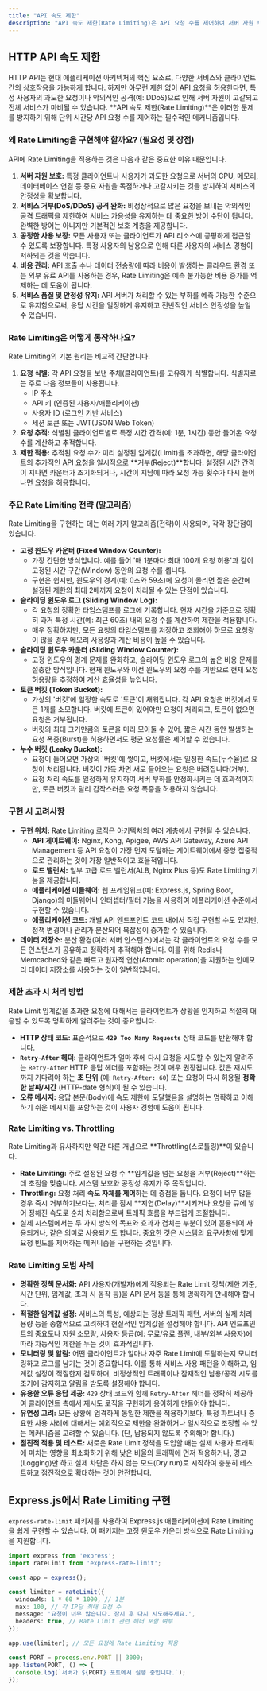 ```yaml
---
title: "API 속도 제한"
description: "API 속도 제한(Rate Limiting)은 API 요청 수를 제어하여 서버 자원 보호, 서비스 안정성 및 공정한 사용을 보장하는 필수 메커니즘입니다."
---
```


## HTTP API 속도 제한

HTTP API는 현대 애플리케이션 아키텍처의 핵심 요소로, 다양한 서비스와 클라이언트 간의 상호작용을 가능하게 합니다. 하지만 아무런 제한 없이 API 요청을 허용한다면, 특정 사용자의 과도한 요청이나 악의적인 공격(예: DDoS)으로 인해 서버 자원이 고갈되고 전체 서비스가 마비될 수 있습니다. **API 속도 제한(Rate Limiting)**은 이러한 문제를 방지하기 위해 단위 시간당 API 요청 수를 제어하는 필수적인 메커니즘입니다.


### 왜 Rate Limiting을 구현해야 할까요? (필요성 및 장점)

API에 Rate Limiting을 적용하는 것은 다음과 같은 중요한 이유 때문입니다.

1. **서버 자원 보호:** 특정 클라이언트나 사용자가 과도한 요청으로 서버의 CPU, 메모리, 데이터베이스 연결 등 중요 자원을 독점하거나 고갈시키는 것을 방지하여 서비스의 안정성을 확보합니다.
2. **서비스 거부(DoS/DDoS) 공격 완화:** 비정상적으로 많은 요청을 보내는 악의적인 공격 트래픽을 제한하여 서비스 가용성을 유지하는 데 중요한 방어 수단이 됩니다. 완벽한 방어는 아니지만 기본적인 보호 계층을 제공합니다.
3. **공정한 사용 보장:** 모든 사용자 또는 클라이언트가 API 리소스에 공평하게 접근할 수 있도록 보장합니다. 특정 사용자의 남용으로 인해 다른 사용자의 서비스 경험이 저하되는 것을 막습니다.
4. **비용 관리:** API 호출 수나 데이터 전송량에 따라 비용이 발생하는 클라우드 환경 또는 외부 유료 API를 사용하는 경우, Rate Limiting은 예측 불가능한 비용 증가를 억제하는 데 도움이 됩니다.
5. **서비스 품질 및 안정성 유지:** API 서버가 처리할 수 있는 부하를 예측 가능한 수준으로 유지함으로써, 응답 시간을 일정하게 유지하고 전반적인 서비스 안정성을 높일 수 있습니다.


### Rate Limiting은 어떻게 동작하나요?

Rate Limiting의 기본 원리는 비교적 간단합니다.

1. **요청 식별:** 각 API 요청을 보낸 주체(클라이언트)를 고유하게 식별합니다. 식별자로는 주로 다음 정보들이 사용됩니다.
    * IP 주소
    * API 키 (인증된 사용자/애플리케이션)
    * 사용자 ID (로그인 기반 서비스)
    * 세션 토큰 또는 JWT(JSON Web Token)
2. **요청 추적:** 식별된 클라이언트별로 특정 시간 간격(예: 1분, 1시간) 동안 들어온 요청 수를 계산하고 추적합니다.
3. **제한 적용:** 추적된 요청 수가 미리 설정된 임계값(Limit)을 초과하면, 해당 클라이언트의 추가적인 API 요청을 일시적으로 **거부(Reject)**합니다. 설정된 시간 간격이 지나면 카운터가 초기화되거나, 시간이 지남에 따라 요청 가능 횟수가 다시 늘어나면 요청을 허용합니다.


### 주요 Rate Limiting 전략 (알고리즘)

Rate Limiting을 구현하는 데는 여러 가지 알고리즘(전략)이 사용되며, 각각 장단점이 있습니다.

* **고정 윈도우 카운터 (Fixed Window Counter):**
  * 가장 간단한 방식입니다. 예를 들어 '매 1분마다 최대 100개 요청 허용'과 같이 고정된 시간 구간(Window) 동안의 요청 수를 셉니다.
  * 구현은 쉽지만, 윈도우의 경계(예: 0초와 59초)에 요청이 몰리면 짧은 순간에 설정된 제한의 최대 2배까지 요청이 처리될 수 있는 단점이 있습니다.
* **슬라이딩 윈도우 로그 (Sliding Window Log):**
  * 각 요청의 정확한 타임스탬프를 로그에 기록합니다. 현재 시간을 기준으로 정확히 과거 특정 시간(예: 최근 60초) 내의 요청 수를 계산하여 제한을 적용합니다.
  * 매우 정확하지만, 모든 요청의 타임스탬프를 저장하고 조회해야 하므로 요청량이 많을 경우 메모리 사용량과 계산 비용이 높을 수 있습니다.
* **슬라이딩 윈도우 카운터 (Sliding Window Counter):**
  * 고정 윈도우의 경계 문제를 완화하고, 슬라이딩 윈도우 로그의 높은 비용 문제를 절충한 방식입니다. 현재 윈도우와 이전 윈도우의 요청 수를 기반으로 현재 요청 허용량을 추정하여 계산 효율성을 높입니다.
* **토큰 버킷 (Token Bucket):**
  * 가상의 '버킷'에 일정한 속도로 '토큰'이 채워집니다. 각 API 요청은 버킷에서 토큰 1개를 소모합니다. 버킷에 토큰이 있어야만 요청이 처리되고, 토큰이 없으면 요청은 거부됩니다.
  * 버킷의 최대 크기만큼의 토큰을 미리 모아둘 수 있어, 짧은 시간 동안 발생하는 요청 폭증(Burst)을 허용하면서도 평균 요청률은 제어할 수 있습니다.
* **누수 버킷 (Leaky Bucket):**
  * 요청이 들어오면 가상의 '버킷'에 쌓이고, 버킷에서는 일정한 속도(누수율)로 요청이 처리됩니다. 버킷이 가득 차면 새로 들어오는 요청은 버려집니다(거부).
  * 요청 처리 속도를 일정하게 유지하여 서버 부하를 안정화시키는 데 효과적이지만, 토큰 버킷과 달리 갑작스러운 요청 폭증을 허용하지 않습니다.


### 구현 시 고려사항

* **구현 위치:** Rate Limiting 로직은 아키텍처의 여러 계층에서 구현될 수 있습니다.
  * **API 게이트웨이:** Nginx, Kong, Apigee, AWS API Gateway, Azure API Management 등 API 요청이 가장 먼저 도달하는 게이트웨이에서 중앙 집중적으로 관리하는 것이 가장 일반적이고 효율적입니다.
  * **로드 밸런서:** 일부 고급 로드 밸런서(ALB, Nginx Plus 등)도 Rate Limiting 기능을 제공합니다.
  * **애플리케이션 미들웨어:** 웹 프레임워크(예: Express.js, Spring Boot, Django)의 미들웨어나 인터셉터/필터 기능을 사용하여 애플리케이션 수준에서 구현할 수 있습니다.
  * **애플리케이션 코드:** 개별 API 엔드포인트 코드 내에서 직접 구현할 수도 있지만, 정책 변경이나 관리가 분산되어 복잡성이 증가할 수 있습니다.
* **데이터 저장소:** 분산 환경(여러 서버 인스턴스)에서는 각 클라이언트의 요청 수를 모든 인스턴스가 공유하고 정확하게 추적해야 합니다. 이를 위해 Redis나 Memcached와 같은 빠르고 원자적 연산(Atomic operation)을 지원하는 인메모리 데이터 저장소를 사용하는 것이 일반적입니다.


### 제한 초과 시 처리 방법

Rate Limit 임계값을 초과한 요청에 대해서는 클라이언트가 상황을 인지하고 적절히 대응할 수 있도록 명확하게 알려주는 것이 중요합니다.

* **HTTP 상태 코드:** 표준적으로 **`429 Too Many Requests`** 상태 코드를 반환해야 합니다.
* **`Retry-After` 헤더:** 클라이언트가 얼마 후에 다시 요청을 시도할 수 있는지 알려주는 `Retry-After` HTTP 응답 헤더를 포함하는 것이 매우 권장됩니다. 값은 재시도까지 기다려야 하는 **초 단위** (예: `Retry-After: 60`) 또는 요청이 다시 허용될 **정확한 날짜/시간** (HTTP-date 형식)이 될 수 있습니다.
* **오류 메시지:** 응답 본문(Body)에 속도 제한에 도달했음을 설명하는 명확하고 이해하기 쉬운 메시지를 포함하는 것이 사용자 경험에 도움이 됩니다.


### Rate Limiting vs. Throttling

Rate Limiting과 유사하지만 약간 다른 개념으로 **Throttling(스로틀링)**이 있습니다.

* **Rate Limiting:** 주로 설정된 요청 수 **임계값을 넘는 요청을 거부(Reject)**하는 데 초점을 맞춥니다. 시스템 보호와 공정성 유지가 주 목적입니다.
* **Throttling:** 요청 처리 **속도 자체를 제어**하는 데 중점을 둡니다. 요청이 너무 많을 경우 즉시 거부하기보다는, 처리를 잠시 **지연(Delay)**시키거나 요청을 큐에 넣어 정해진 속도로 순차 처리함으로써 트래픽 흐름을 부드럽게 조절합니다.
* 실제 시스템에서는 두 가지 방식의 목표와 효과가 겹치는 부분이 있어 혼용되어 사용되거나, 같은 의미로 사용되기도 합니다. 중요한 것은 시스템의 요구사항에 맞게 요청 빈도를 제어하는 메커니즘을 구현하는 것입니다.


### Rate Limiting 모범 사례

* **명확한 정책 문서화:** API 사용자(개발자)에게 적용되는 Rate Limit 정책(제한 기준, 시간 단위, 임계값, 초과 시 동작 등)을 API 문서 등을 통해 명확하게 안내해야 합니다.
* **적절한 임계값 설정:** 서비스의 특성, 예상되는 정상 트래픽 패턴, 서버의 실제 처리 용량 등을 종합적으로 고려하여 현실적인 임계값을 설정해야 합니다. API 엔드포인트의 중요도나 자원 소모량, 사용자 등급(예: 무료/유료 플랜, 내부/외부 사용자)에 따라 차등적인 제한을 두는 것이 효과적입니다.
* **모니터링 및 알림:** 어떤 클라이언트가 얼마나 자주 Rate Limit에 도달하는지 모니터링하고 로그를 남기는 것이 중요합니다. 이를 통해 서비스 사용 패턴을 이해하고, 임계값 설정이 적절한지 검토하며, 비정상적인 트래픽이나 잠재적인 남용/공격 시도를 조기에 감지하고 알림을 받도록 설정해야 합니다.
* **유용한 오류 응답 제공:** `429` 상태 코드와 함께 `Retry-After` 헤더를 정확히 제공하여 클라이언트 측에서 재시도 로직을 구현하기 용이하게 만들어야 합니다.
* **유연성 고려:** 모든 상황에 엄격하게 동일한 제한을 적용하기보다, 특정 파트너나 중요한 사용 사례에 대해서는 예외적으로 제한을 완화하거나 일시적으로 조정할 수 있는 메커니즘을 고려할 수 있습니다. (단, 남용되지 않도록 주의해야 합니다.)
* **점진적 적용 및 테스트:** 새로운 Rate Limit 정책을 도입할 때는 실제 사용자 트래픽에 미치는 영향을 최소화하기 위해 낮은 비율의 트래픽에 먼저 적용하거나, 경고(Logging)만 하고 실제 차단은 하지 않는 모드(Dry run)로 시작하여 충분히 테스트하고 점진적으로 확대하는 것이 안전합니다.


## Express.js에서 Rate Limiting 구현

`express-rate-limit` 패키지를 사용하여 Express.js 애플리케이션에 Rate Limiting을 쉽게 구현할 수 있습니다. 이 패키지는 고정 윈도우 카운터 방식으로 Rate Limiting을 지원합니다.


```typescript
import express from 'express';
import rateLimit from 'express-rate-limit';

const app = express();

const limiter = rateLimit({
  windowMs: 1 * 60 * 1000, // 1분
  max: 100, // 각 IP당 최대 요청 수
  message: '요청이 너무 많습니다. 잠시 후 다시 시도해주세요.',
  headers: true, // Rate Limit 관련 헤더 포함 여부
});

app.use(limiter); // 모든 요청에 Rate Limiting 적용

const PORT = process.env.PORT || 3000;
app.listen(PORT, () => {
  console.log(`서버가 ${PORT} 포트에서 실행 중입니다.`);
});
```
